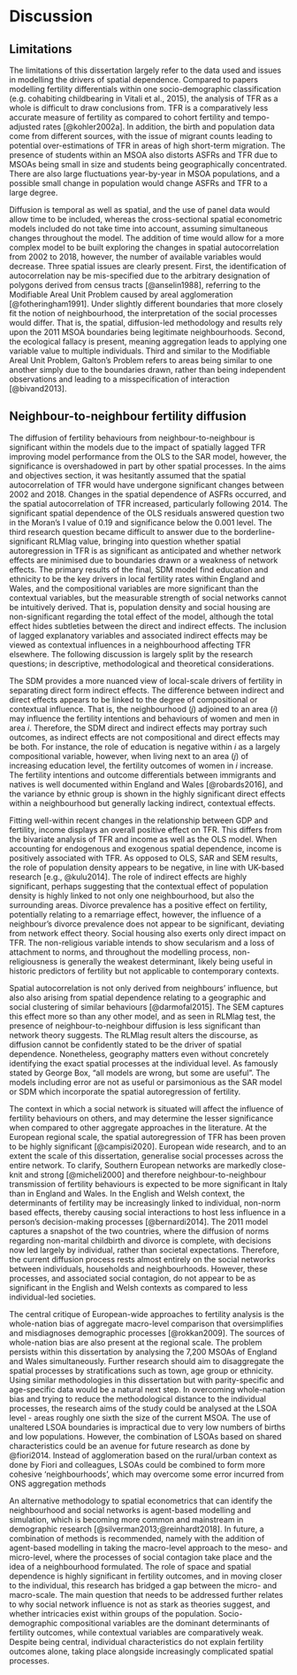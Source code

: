 # Discussion {#Discussion}

## Limitations
The limitations of this dissertation largely refer to the data used and issues in modelling the drivers of spatial dependence. Compared to papers modelling fertility differentials within one socio-demographic classification (e.g. cohabiting childbearing in Vitali et al., 2015), the analysis of TFR as a whole is difficult to draw conclusions from. TFR is a comparatively less accurate measure of fertility as compared to cohort fertility and tempo-adjusted rates [@kohler2002a]. In addition, the birth and population data come from different sources, with the issue of migrant counts leading to potential over-estimations of TFR in areas of high short-term migration. The presence of students within an MSOA also distorts ASFRs and TFR due to MSOAs being small in size and students being geographically concentrated. There are also large fluctuations year-by-year in MSOA populations, and a possible small change in population would change ASFRs and TFR to a large degree. 

Diffusion is temporal as well as spatial, and the use of panel data would allow time to be included, whereas the cross-sectional spatial econometric models included do not take time into account, assuming simultaneous changes throughout the model. The addition of time would allow for a more complex model to be built exploring the changes in spatial autocorrelation from 2002 to 2018, however, the number of available variables would decrease. Three spatial issues are clearly present. First, the identification of autocorrelation nay be mis-specified due to the arbitrary designation of polygons derived from census tracts [@anselin1988], referring to the Modifiable Areal Unit Problem caused by areal agglomeration [@fotheringham1991]. Under slightly different boundaries that more closely fit the notion of neighbourhood, the interpretation of the social processes would differ. That is, the spatial, diffusion-led methodology and results rely upon the 2011 MSOA boundaries being legitimate neighbourhoods. Second, the ecological fallacy is present, meaning aggregation leads to applying one variable value to multiple individuals. Third and similar to the Modifiable Areal Unit Problem, Galton’s Problem refers to areas being similar to one another simply due to the boundaries drawn, rather than being independent observations and leading to a misspecification of interaction [@bivand2013]. 

## Neighbour-to-neighbour fertility diffusion
The diffusion of fertility behaviours from neighbour-to-neighbour is significant within the models due to the impact of spatially lagged TFR improving model performance from the OLS to the SAR model, however, the significance is overshadowed in part by other spatial processes. In the aims and objectives section, it was hesitantly assumed that the spatial autocorrelation of TFR would have undergone significant changes between 2002 and 2018. Changes in the spatial dependence of ASFRs occurred, and the spatial autocorrelation of TFR increased, particularly following 2014. The significant spatial dependence of the OLS residuals answered question two in the Moran’s I value of 0.19 and significance below the 0.001 level. The third research question became difficult to answer due to the borderline-significant RLMlag value, bringing into question whether spatial autoregression in TFR is as significant as anticipated and whether network effects are minimised due to boundaries drawn or a weakness of network effects. The primary results of the final, SDM model find education and ethnicity to be the key drivers in local fertility rates within England and Wales, and the compositional variables are more significant than the contextual variables, but the measurable strength of social networks cannot be intuitively derived. That is, population density and social housing are non-significant regarding the total effect of the model, although the total effect hides subtleties between the direct and indirect effects. The inclusion of lagged explanatory variables and associated indirect effects may be viewed as contextual influences in a neighbourhood affecting TFR elsewhere. The following discussion is largely split by the research questions; in descriptive, methodological and theoretical considerations.

The SDM provides a more nuanced view of local-scale drivers of fertility in separating direct form indirect effects. The difference between indirect and direct effects appears to be linked to the degree of compositional or contextual influence. That is, the neighbourhood ($j$) adjoined to an area ($i$) may influence the fertility intentions and behaviours of women and men in area $i$. Therefore, the SDM direct and indirect effects may portray such outcomes, as indirect effects are not compositional and direct effects may be both. For instance, the role of education is negative within $i$ as a largely compositional variable, however, when living next to an area ($j$) of increasing education level, the fertility outcomes of women in $i$ increase. The fertility intentions and outcome differentials between immigrants and natives is well documented within England and Wales [@robards2016], and the variance by ethnic group is shown in the highly significant direct effects within a neighbourhood but generally lacking indirect, contextual effects. 

Fitting well-within recent changes in the relationship between GDP and fertility, income displays an overall positive effect on TFR. This differs from the bivariate analysis of TFR and income as well as the OLS model. When accounting for endogenous and exogenous spatial dependence, income is positively associated with TFR. As opposed to OLS, SAR and SEM results, the role of population density appears to be negative, in line with UK-based research [e.g., @kulu2014]. The role of indirect effects are highly significant, perhaps suggesting that the contextual effect of population density is highly linked to not only one neighbourhood, but also the surrounding areas. Divorce prevalence has a positive effect on fertility, potentially relating to a remarriage effect, however, the influence of a neighbour’s divorce prevalence does not appear to be significant, deviating from network effect theory. Social housing also exerts only direct impact on TFR. The non-religious variable intends to show secularism and a loss of attachment to norms, and throughout the modelling process, non-religiousness is generally the weakest determinant, likely being useful in historic predictors of fertility but not applicable to contemporary contexts.   

Spatial autocorrelation is not only derived from neighbours’ influence, but also also arising from spatial dependence relating to a geographic and social clustering of similar behaviours [@darmofal2015]. The SEM captures this effect more so than any other model, and as seen in RLMlag test, the presence of neighbour-to-neighbour diffusion is less significant than network theory suggests. The RLMlag result alters the discourse, as diffusion cannot be confidently stated to be the driver of spatial dependence. Nonetheless, geography matters even without concretely identifying the exact spatial processes at the individual level. As famously stated by George Box, “all models are wrong, but some are useful”. The models including error are not as useful or parsimonious as the SAR model or SDM which incorporate the spatial autoregression of fertility.   

The context in which a social network is situated will affect the influence of fertility behaviours on others, and may determine the lesser significance when compared to other aggregate approaches in the literature. At the European regional scale, the spatial autoregression of TFR has been proven to be highly significant [@campisi2020]. European wide research, and to an extent the scale of this dissertation, generalise social processes across the entire network. To clarify, Southern European networks are markedly close-knit and strong [@micheli2000] and therefore neighbour-to-neighbour transmission of fertility behaviours is expected to be more significant in Italy than in England and Wales. In the English and Welsh context, the determinants of fertility may be increasingly linked to individual, non-norm based effects, thereby causing social interactions to host less influence in a person’s decision-making processes [@bernardi2014]. The 2011 model captures a snapshot of the two countries, where the diffusion of norms regarding non-marital childbirth and divorce is complete, with decisions now led largely by individual, rather than societal expectations. Therefore, the current diffusion process rests almost entirely on the social networks between individuals, households and neighbourhoods. However, these processes, and associated social contagion, do not appear to be as significant in the English and Welsh contexts as compared to less individual-led societies. 

The central critique of European-wide approaches to fertility analysis is the whole-nation bias of aggregate macro-level comparison that oversimplifies and misdiagnoses demographic processes [@rokkan2009]. The sources of whole-nation bias are also present at the regional scale. The problem persists within this dissertation by analysing the 7,200 MSOAs of England and Wales simultaneously. Further research should aim to disaggregate the spatial processes by stratifications such as town, age group or ethnicity. Using similar methodologies in this dissertation but with parity-specific and age-specific data would be a natural next step. In overcoming whole-nation bias and trying to reduce the methodological distance to the individual processes, the research aims of the study could be analysed at the LSOA level - areas roughly one sixth the size of the current MSOA. The use of unaltered LSOA boundaries is impractical due to very low numbers of births and low populations. However, the combination of LSOAs based on shared characteristics could be an avenue for future research as done by @fiori2014. Instead of agglomeration based on the rural/urban context as done by Fiori and colleagues, LSOAs could be combined to form more cohesive ‘neighbourhoods’, which may overcome some error incurred from ONS aggregation methods 

An alternative methodology to spatial econometrics that can identify the neighbourhood and social networks is agent-based modelling and simulation, which is becoming more common and mainstream in demographic research [@silverman2013;@reinhardt2018]. In future, a combination of methods is recommended, namely with the addition of agent-based modelling in taking the macro-level approach to the meso- and micro-level, where the processes of social contagion take place and the idea of a neighbourhood formulated. The role of space and spatial dependence is highly significant in fertility outcomes, and in moving closer to the individual, this research has bridged a gap between the micro- and macro-scale. The main question that needs to be addressed further relates to why social network influence is not as stark as theories suggest, and whether intricacies exist within groups of the population. Socio-demographic compositional variables are the dominant determinants of fertility outcomes, while contextual variables are comparatively weak. Despite being central, individual characteristics do not explain fertility outcomes alone, taking place alongside increasingly complicated spatial processes.

